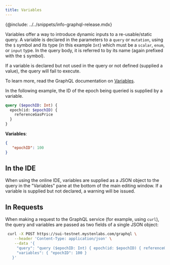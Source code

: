 ```yaml
---
title: Variables
---
```



{@include: ../../snippets/info-graphql-release.mdx}

Variables offer a way to introduce dynamic inputs to a re-usable/static query. A variable is declared in the parameters to a `query` or `mutation`, using the `$` symbol and its type (in this example `Int`) which must be a `scalar`, `enum`, or `input` type. In the query body, it is referred to by its name (again prefixed with the `$` symbol).

If a variable is declared but not used in the query or not defined (supplied a value), the query will fail to execute.

To learn more, read the GraphQL documentation on [Variables](https://graphql.org/learn/queries/#variables).

In the following example, the ID of the epoch being queried is supplied by a variable.

```graphql
query ($epochID: Int) {
  epoch(id: $epochID) {
    referenceGasPrice
  }
}
```

**Variables**:
```json
{
   "epochID": 100
}
```

## In the IDE

When using the online IDE, variables are supplied as a JSON object to the query in the "Variables" pane at the bottom of the main editing window. If a variable is supplied but not declared, a warning will be issued.

## In Requests

When making a request to the GraphQL service (for example, using `curl`), the query and variables are passed as two fields of a single JSON object:

```bash
 curl -X POST https://sui-testnet.mystenlabs.com/graphql \
    --header 'Content-Type: application/json' \
    --data '{
     "query": "query ($epochID: Int) { epoch(id: $epochID) { referenceGasPrice } }",
     "variables": { "epochID": 100 }
   }'
```
